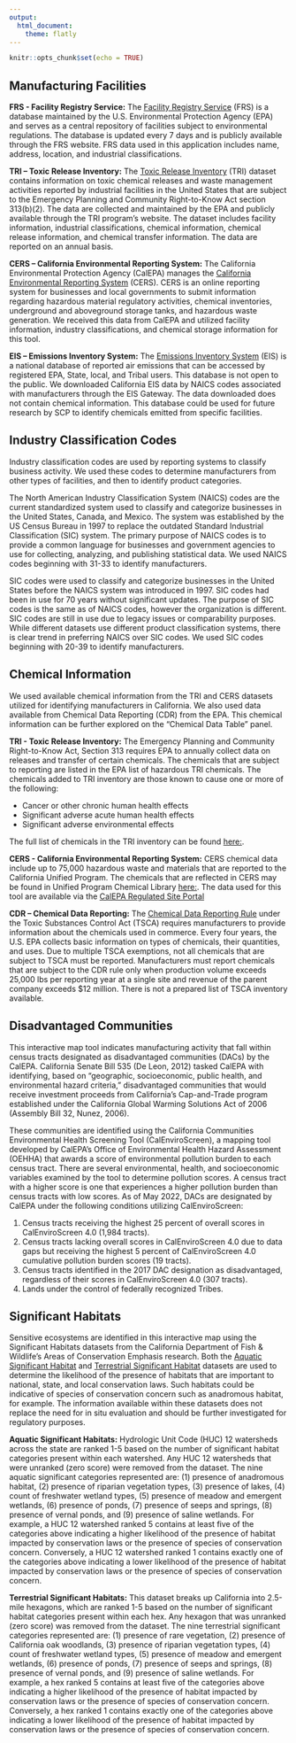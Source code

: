 ```yaml
---
output: 
  html_document:
    theme: flatly
---
```


```r
knitr::opts_chunk$set(echo = TRUE)
```


## Manufacturing Facilities

**FRS - Facility Registry Service:**
The [Facility Registry Service](https://www.epa.gov/frs) (FRS) is a database maintained by the U.S. Environmental Protection Agency (EPA) and serves as a central repository of facilities subject to environmental regulations. The database is updated every 7 days and is publicly available through the FRS website. FRS data used in this application includes name, address, location, and industrial classifications.

**TRI – Toxic Release Inventory:**
The [Toxic Release Inventory](https://www.epa.gov/toxics-release-inventory-tri-program) (TRI) dataset contains information on toxic chemical releases and waste management activities reported by industrial facilities in the United States that are subject to the Emergency Planning and Community Right-to-Know Act section 313(b)(2). The data are collected and maintained by the EPA and publicly available through the TRI program's website. The dataset includes facility information, industrial classifications, chemical information, chemical release information, and chemical transfer information. The data are reported on an annual basis.

**CERS – California Environmental Reporting System:**
The California Environmental Protection Agency (CalEPA) manages the [California Environmental Reporting System](https://cers.calepa.ca.gov/about-cers/) (CERS). CERS is an online reporting system for businesses and local governments to submit information regarding hazardous material regulatory activities, chemical inventories, underground and aboveground storage tanks, and hazardous waste generation. We received this data from CalEPA and utilized facility information, industry classifications, and chemical storage information for this tool.

**EIS – Emissions Inventory System:**
The [Emissions Inventory System](https://www.epa.gov/air-emissions-inventories/emissions-inventory-system-eis-gateway) (EIS) is a national database of reported air emissions that can be accessed by registered EPA, State, local, and Tribal users. This database is not open to the public. We downloaded California EIS data by NAICS codes associated with manufacturers through the EIS Gateway. The data downloaded does not contain chemical information. This database could be used for future research by SCP to identify chemicals emitted from specific facilities. 


## Industry Classification Codes
Industry classification codes are used by reporting systems to classify business activity. We used these codes to determine manufacturers from other types of facilities, and then to identify product categories. 

The North American Industry Classification System (NAICS) codes are the current standardized system used to classify and categorize businesses in the United States, Canada, and Mexico. The system was established by the US Census Bureau in 1997 to replace the outdated Standard Industrial Classification (SIC) system. The primary purpose of NAICS codes is to provide a common language for businesses and government agencies to use for collecting, analyzing, and publishing statistical data. We used NAICS codes beginning with 31-33 to identify manufacturers.

SIC codes were used to classify and categorize businesses in the United States before the NAICS system was introduced in 1997. SIC codes had been in use for 70 years without significant updates. The purpose of SIC codes is the same as of NAICS codes, however the organization is different. SIC codes are still in use due to legacy issues or comparability purposes. While different datasets use different product classification systems, there is clear trend in preferring NAICS over SIC codes. We used SIC codes beginning with 20-39 to identify manufacturers.


## Chemical Information

We used available chemical information from the TRI and CERS datasets utilized for identifying manufacturers in California. We also used data available from Chemical Data Reporting (CDR) from the EPA. This chemical information can be further explored on the “Chemical Data Table” panel.

**TRI - Toxic Release Inventory:**
The Emergency Planning and Community Right-to-Know Act, Section 313 requires EPA to annually collect data on releases and transfer of certain chemicals. The chemicals that are subject to reporting are listed in the EPA list of hazardous TRI chemicals. The chemicals added to TRI inventory are those known to cause one or more of the following:

 * Cancer or other chronic human health effects
 * Significant adverse acute human health effects
 * Significant adverse environmental effects
 
 The full list of chemicals in the TRI inventory can be found [here:](https://www.epa.gov/toxics-release-inventory-tri-program/tri-listed-chemicals).
 
**CERS - California Environmental Reporting System:**
CERS chemical data include up to 75,000 hazardous waste and materials that are reported to the California Unified Program. The chemicals that are reflected in CERS may be found in Unified Program Chemical Library [here:](https://cersbusiness.calepa.ca.gov/public/chemicals/). The data used for this tool are available via the [CalEPA Regulated Site Portal](https://siteportal.calepa.ca.gov/nsite/map/help)

**CDR – Chemical Data Reporting:**
The [Chemical Data Reporting Rule](https://www.epa.gov/sites/default/files/2020-05/documents/fact_sheet_chemical_substances_subject_tsca_actions_05.08.20.pdf) under the Toxic Substances Control Act (TSCA) requires manufacturers to provide information about the chemicals used in commerce. Every four years, the U.S. EPA collects basic information on types of chemicals, their quantities, and uses. Due to multiple TSCA exemptions, not all chemicals that are subject to TSCA must be reported. Manufacturers must report chemicals that are subject to the CDR rule only when production volume exceeds 25,000 lbs per reporting year at a single site and revenue of the parent company exceeds $12 million. There is not a prepared list of TSCA inventory available. 
 
## Disadvantaged Communities
This interactive map tool indicates manufacturing activity that fall within census tracts designated as disadvantaged communities (DACs) by the CalEPA. California Senate Bill 535 (De Leon, 2012) tasked CalEPA with identifying, based on “geographic, socioeconomic, public health, and environmental hazard criteria,” disadvantaged communities that would receive investment proceeds from California’s Cap-and-Trade program established under the California Global Warming Solutions Act of 2006 (Assembly Bill 32, Nunez, 2006). 

These communities are identified using the California Communities Environmental Health Screening Tool (CalEnviroScreen), a mapping tool developed by CalEPA’s Office of Environmental Health Hazard Assessment (OEHHA) that awards a score of environmental pollution burden to each census tract. There are several environmental, health, and socioeconomic variables examined by the tool to determine pollution scores. A census tract with a higher score is one that experiences a higher pollution burden than census tracts with low scores. As of May 2022, DACs are designated by CalEPA under the following conditions utilizing CalEnviroScreen:

 1. Census tracts receiving the highest 25 percent of overall scores in CalEnviroScreen 4.0 (1,984 tracts).
 2. Census tracts lacking overall scores in CalEnviroScreen 4.0 due to data gaps but receiving the highest 5 percent of CalEnviroScreen 4.0 cumulative pollution burden scores (19 tracts).
 3. Census tracts identified in the 2017 DAC designation as disadvantaged, regardless of their scores in CalEnviroScreen 4.0 (307 tracts).
 4. Lands under the control of federally recognized Tribes. 

## Significant Habitats
Sensitive ecosystems are identified in this interactive map using the Significant Habitats datasets from the California Department of Fish & Wildlife’s Areas of Conservation Emphasis research. Both the [Aquatic Significant Habitat](https://nrm.dfg.ca.gov/FileHandler.ashx?DocumentID=150855&inline) and [Terrestrial Significant Habitat](https://nrm.dfg.ca.gov/FileHandler.ashx?DocumentID=150834&inline) datasets are used to determine the likelihood of the presence of habitats that are important to national, state, and local conservation laws. Such habitats could be indicative of species of conservation concern such as anadromous habitat, for example. The information available within these datasets does not replace the need for in situ evaluation and should be further investigated for regulatory purposes.

**Aquatic Significant Habitats:** 
Hydrologic Unit Code (HUC) 12 watersheds across the state are ranked 1-5 based on the number of significant habitat categories present within each watershed. Any HUC 12 watersheds that were unranked (zero score) were removed from the dataset. The nine aquatic significant categories represented are: (1) presence of anadromous habitat, (2) presence of riparian vegetation types, (3) presence of lakes, (4) count of freshwater wetland types, (5) presence of meadow and emergent wetlands, (6) presence of ponds, (7) presence of seeps and springs, (8) presence of vernal ponds, and (9) presence of saline wetlands. For example, a HUC 12 watershed ranked 5 contains at least five of the categories above indicating a higher likelihood of the presence of habitat impacted by conservation laws or the presence of species of conservation concern. Conversely, a HUC 12 watershed ranked 1 contains exactly one of the categories above indicating a lower likelihood of the presence of habitat impacted by conservation laws or the presence of species of conservation concern.

**Terrestrial Significant Habitats:**
This dataset breaks up California into 2.5-mile hexagons, which are ranked 1-5 based on the number of significant habitat categories present within each hex. Any hexagon that was unranked (zero score) was removed from the dataset. The nine terrestrial significant categories represented are: (1) presence of rare vegetation, (2) presence of California oak woodlands, (3) presence of riparian vegetation types, (4) count of freshwater wetland types, (5) presence of meadow and emergent wetlands, (6) presence of ponds, (7) presence of seeps and springs, (8) presence of vernal ponds, and (9) presence of saline wetlands. For example, a hex ranked 5 contains at least five of the categories above indicating a higher likelihood of the presence of habitat impacted by conservation laws or the presence of species of conservation concern. Conversely, a hex ranked 1 contains exactly one of the categories above indicating a lower likelihood of the presence of habitat impacted by conservation laws or the presence of species of conservation concern.



